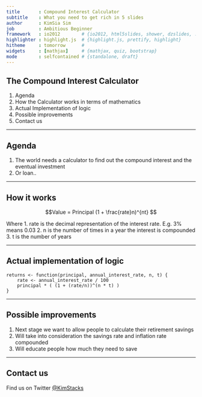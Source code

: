 ```yaml
---
title       : Compound Interest Calculator
subtitle    : What you need to get rich in 5 slides
author      : KimSia Sim
job         : Ambitious Beginner
framework   : io2012        # {io2012, html5slides, shower, dzslides, ...}
highlighter : highlight.js  # {highlight.js, prettify, highlight}
hitheme     : tomorrow      # 
widgets     : [mathjax]     # {mathjax, quiz, bootstrap}
mode        : selfcontained # {standalone, draft}
---
```


## The Compound Interest Calculator

1. Agenda
2. How the Calculator works in terms of mathematics
3. Actual Implementation of logic
4. Possible improvements
5. Contact us

---

## Agenda

1. The world needs a calculator to find out the compound interest and the eventual investment
2. Or loan..

---

## How it works

$$Value = Principal (1 + \frac{rate}n)^{nt} $$

Where 
 1. rate is the decimal representation of the interest rate. E.g. 3% means 0.03
 2. n is the number of times in a year the interest is compounded
 3. t is the number of years

---

## Actual implementation of logic

```
returns <- function(principal, annual_interest_rate, n, t) {
    rate <- annual_interest_rate / 100
    principal * ( (1 + (rate/n))^(n * t) )
}
```

---

## Possible improvements

 1. Next stage we want to allow people to calculate their retirement savings
 2. Will take into consideration the savings rate and inflation rate compounded
 3. Will educate people how much they need to save

---

## Contact us

Find us on Twitter <a href="https://twitter.com/KimStacks">@KimStacks</a>
